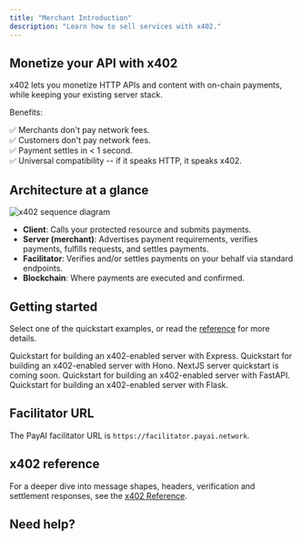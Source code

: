 ```yaml
---
title: "Merchant Introduction"
description: "Learn how to sell services with x402."
---
```



## Monetize your API with x402

x402 lets you monetize HTTP APIs and content with on-chain payments, while keeping your existing server stack. 

Benefits:

✅ Merchants don't pay network fees.  
✅ Customers don't pay network fees.  
✅ Payment settles in < 1 second.  
✅ Universal compatibility -- if it speaks HTTP, it speaks x402.

## Architecture at a glance

![x402 sequence diagram](/images/x402-sequence-diagram.svg)

- **Client**: Calls your protected resource and submits payments.
- **Server (merchant)**: Advertises payment requirements, verifies payments, fulfills requests, and settles payments.
- **Facilitator**: Verifies and/or settles payments on your behalf via standard endpoints.
- **Blockchain**: Where payments are executed and confirmed.

## Getting started

Select one of the quickstart examples, or read the [reference](/x402/reference) for more details.

<Tabs>
  <Tab title="TypeScript">
    <CardGroup>
        <Card title="Express" href="/x402/servers/typescript/express" icon="server">
            Quickstart for building an x402-enabled server with Express.
        </Card>
        <Card title="Hono" href="/x402/servers/typescript/hono" icon="server">
            Quickstart for building an x402-enabled server with Hono.
        </Card>
        <Card title="NextJS (coming soon)" href="/x402/servers/typescript/nextjs" icon="server">
            NextJS server quickstart is coming soon.
        </Card>
    </CardGroup>
  </Tab>
  <Tab title="Python">
    <CardGroup>
        <Card title="FastAPI" href="/x402/servers/python/fastapi" icon="server">
            Quickstart for building an x402-enabled server with FastAPI.
        </Card>
        <Card title="Flask" href="/x402/servers/python/flask" icon="server">
            Quickstart for building an x402-enabled server with Flask.
        </Card>
    </CardGroup>
  </Tab>
</Tabs>

## Facilitator URL

The PayAI facilitator URL is `https://facilitator.payai.network`.

## x402 reference

For a deeper dive into message shapes, headers, verification and settlement responses, see the [x402 Reference](/x402/reference).

## Need help?

<DiscordHelpCard />